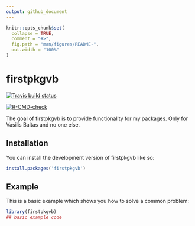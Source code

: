 ```yaml
---
output: github_document
---
```


<!-- README.md is generated from README.Rmd. Please edit that file -->

```r
knitr::opts_chunk$set(
  collapse = TRUE,
  comment = "#>",
  fig.path = "man/figures/README-",
  out.width = "100%"
)
```

# firstpkgvb

<!-- badges: start -->
[![Travis build status](https://travis-ci.com/vasilisbaltas/firstpkgvb.svg?branch=master)](https://travis-ci.com/vasilisbaltas/firstpkgvb)

[![R-CMD-check](https://github.com/vasilisbaltas/firstpkgvb/actions/workflows/R-CMD-check.yaml/badge.svg)](https://github.com/vasilisbaltas/firstpkgvb/actions/workflows/R-CMD-check.yaml)
<!-- badges: end -->

The goal of firstpkgvb is to provide functionality for my packages. Only for Vasilis Baltas and no one else.

## Installation

You can install the development version of firstpkgvb like so:

``` r
install.packages('firstpkgvb')
```

## Example

This is a basic example which shows you how to solve a common problem:

```r
library(firstpkgvb)
## basic example code
```

